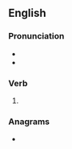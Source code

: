 ==English==

===Pronunciation===
* {{IPA|/ɹɛsts/|lang=en}}
* {{homophones|rests|lang=en}}

===Verb===
{{head|en|verb form}}

# {{en-third-person singular of|wrest}}

===Anagrams===
* {{anagrams|en|strews|wersts}}